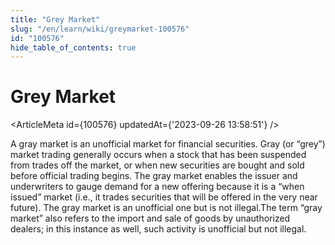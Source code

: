 ```yaml
---
title: "Grey Market"
slug: "/en/learn/wiki/greymarket-100576"
id: "100576"
hide_table_of_contents: true
---
```



# Grey Market

<ArticleMeta id={100576} updatedAt={'2023-09-26 13:58:51'} />
<div className='border-solid border-b border-t-0 my-4 border-[var(--ifm-color-gray-300)]' />

A gray market is an unofficial market for financial securities. Gray (or “grey”) market trading generally occurs when a stock that has been suspended from trades off the market, or when new securities are bought and sold before official trading begins. The gray market enables the issuer and underwriters to gauge demand for a new offering because it is a “when issued” market (i.e., it trades securities that will be offered in the very near future). The gray market is an unofficial one but is not illegal.The term “gray market” also refers to the import and sale of goods by unauthorized dealers; in this instance as well, such activity is unofficial but not illegal.
